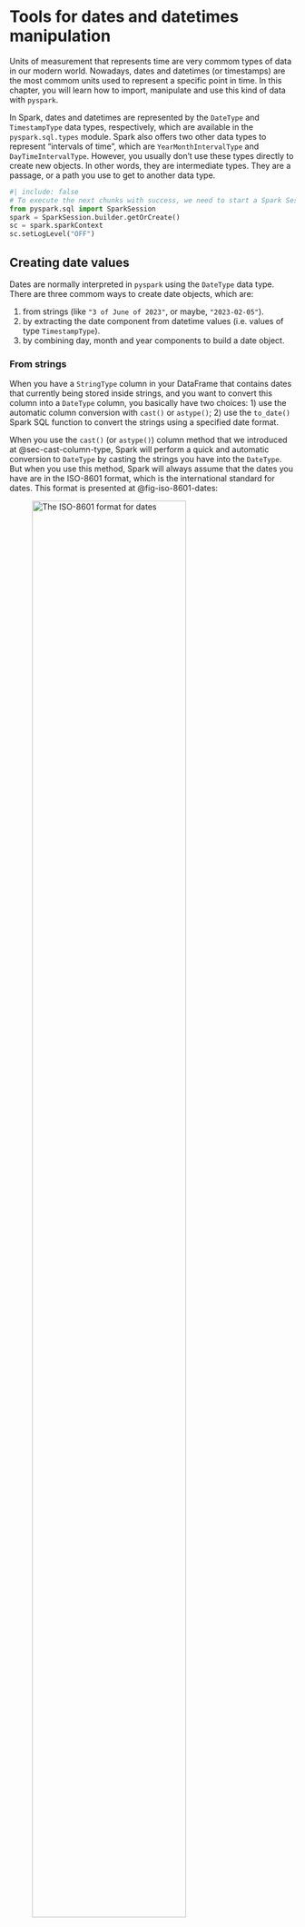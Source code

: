 # Tools for dates and datetimes manipulation {#sec-datetime-tools}

Units of measurement that represents time are very commom types of data in our modern world. Nowadays, dates and datetimes (or timestamps) are the most commom units used to represent a specific point in time. In this chapter, you will learn how to import, manipulate and use this kind of data with `pyspark`.

In Spark, dates and datetimes are represented by the `DateType` and `TimestampType` data types, respectively, which are available in the `pyspark.sql.types` module. Spark also offers two other data types to represent "intervals of time", which are `YearMonthIntervalType` and `DayTimeIntervalType`. However, you usually don't use these types directly to create new objects. In other words, they are intermediate types. They are a passage, or a path you use to get to another data type.

```{python}
#| include: false
# To execute the next chunks with success, we need to start a Spark Session
from pyspark.sql import SparkSession
spark = SparkSession.builder.getOrCreate()
sc = spark.sparkContext
sc.setLogLevel("OFF")
```

## Creating date values {#sec-create-dates}

Dates are normally interpreted in `pyspark` using the `DateType` data type. There are three commom ways to create date objects, which are:

1. from strings (like `"3 of June of 2023"`, or maybe, `"2023-02-05"`).
2. by extracting the date component from datetime values (i.e. values of type `TimestampType`).
3. by combining day, month and year components to build a date object.


### From strings

When you have a `StringType` column in your DataFrame that contains dates that currently being stored inside strings, and you want to convert this column into a `DateType` column, you basically have two choices: 1) use the automatic column conversion with `cast()` or `astype()`; 2) use the `to_date()` Spark SQL function to convert the strings using a specified date format.

When you use the `cast()` (or `astype()`) column method that we introduced at @sec-cast-column-type, Spark will perform a quick and automatic conversion to `DateType` by casting the strings you have into the `DateType`. But when you use this method, Spark will always assume that the dates you have are in the ISO-8601 format, which is the international standard for dates. This format is presented at @fig-iso-8601-dates:

![The ISO-8601 format for dates](./../Figures/format_date.png){#fig-iso-8601-dates width=80%}

Basically, the ISO-8601 standard specifies that dates are represented in the format "YYYY-MM-DD" (or "Year-Month-Date"), like `2023-09-19`, `1926-05-21`, or `2005-11-01`. This is also the format that dates are usually formatted in United States of America. So, if the dates you have (which are currently stored inside strings) are formatted like the ISO-8601 standard, then, you can safely and easily convert them into the `DateType` by using the `cast()` or `astype()` column methods.

However, if these dates are formatted in a different way, then, the `cast()` method will very likely produce `null` values as a result, because it cannot parse dates that are outside the ISO-8601 format. If that is your case, then you should use the `to_date()` function, which allows you to specify the exact format of your dates.

There are many examples of date formats which are outside of the ISO-8601 format. Like:

- In Brazil and Spain, dates are formatted as "Day/Month/Year". Example: "23/04/2022" for April 23, 2022.
- In Japan, dates are formatted as "year month day (weekday)", with the Japanese characters meaning "year", "month" and "day" inserted after the numerals. Example: 2008年12月31日 (水) for "Wednesday 31 December 2008".
- Many websites display dates using the full name of the month, like "November 18, 2023". This is an important fact considering that web-scrapping is a real and important area of data analysis these days.

I will describe at @sec-datetime-patterns how you can use the `to_date()` function to convert dates that are outside of the ISO format to `DateType` values. But for now, for simplicity sake, I will consider only strings that contains date in the ISO format.

As a first example, lets consider the DataFrame `df` below:

```{python}
from pyspark.sql import Row

data = [
    Row(date_registered = "2021-01-01"),
    Row(date_registered = "2021-01-01"),
    Row(date_registered = "2021-01-02"),
    Row(date_registered = "2021-01-03")
]

df = spark.createDataFrame(data)
```

If we look at the DataFrame schema of `df`, we can see that the `date_registered` column is currently being interpreted as a column of type `StringType`:

```{python}
df.printSchema()
```

Since the dates from the `date_registered` column are formatted like the ISO-8601 standard, we can safely use `cast()` to get a column of type `DateType`. And if we look again at the DataFrame schema after the transformation, we can certify that the `date_registered` column is in fact now, a column of type `DateType`.

```{python}
from pyspark.sql.functions import col

df = df.withColumn(
    'date_registered',
    col('date_registered').cast('date')
)

df.show()
```

```{python}
df.printSchema()
```


### From datetime values

A datetime value is a value that contains both a date component and a time component. But you can obviously extract just the date component from a datetime value. Let's use the following DataFrame as example:

```{python}
from pyspark.sql import Row
from datetime import datetime

data = [
    {'as_datetime': datetime(2021, 6, 12, 10, 0, 0)},
    {'as_datetime': datetime(2021, 6, 12, 18, 0, 0)},
    {'as_datetime': datetime(2021, 6, 13, 7, 0, 0)},
    {'as_datetime': datetime(2021, 6, 14, 19, 30, 0)}
]

df = spark.createDataFrame(data)
df.printSchema()
```

You can extract the date component from the `as_datetime` column by directly casting the column into the `DateType` type. Like you would normally do with a string column.

```{python}
df.withColumn('date_component', col('as_datetime').cast('date'))\
    .show()
```


### From individual components

If you have 3 columns in your DataFrame, one for each component of a date value (day, month, year), you can group these components together to form date values. In `pyspark` you do this by using the `make_date()` function.

To use this function, you just list the columns of each component in the following order: year, month and day. Like in this example:

```{python}
from pyspark.sql.functions import make_date
df3 = spark.createDataFrame([
    Row(day=14,month=2,year=2021),
    Row(day=30,month=4,year=2021),
    Row(day=2,month=5,year=2021),
    Row(day=6,month=5,year=2021)
])

df3\
    .withColumn(
        'as_date',
        make_date(
            col('year'),
            col('month'),
            col('day')
        )
    )\
    .show()
```


## Creating datetime values

Datetime values are values that contains both a date and a time components. These datetime values might also come with a time zone component, although this component is not mandatory.

Different programming languages and frameworks might have different names for these kind of values. Because of that, you might know datetime values by a different name. For example, "timestamps" is also a very popular name for this kind of values. Anyway, in `pyspark`, datetime (or timestamp) values are interpreted by the `TimestampType` data type.

There are three commom ways to create datetime objects, which are:

1. from strings (like `"2023-02-05 12:30:00"`).
2. from integer values (i.e. `IntegerType` and `LongType`).
3. by combining the individual components of a datetime value (day, month, year, hour, minute, second, etc.) to form a complete datetime value.


### From strings

Again, if your datetime values are being currently stored inside strings, and, you want to convert them to datetime values, you can use the automatic conversion of Spark with the `cast()` column method. However, as we stated at @sec-create-dates, when you use this path, Spark will always assume that your datetime values follow the ISO-8601 format.

The ISO-8601 standard states that datetime values should always follow the format "YYYY-MM-DD HH:MM:SS Z" (or "Year-Month-Day Hour:Minute:Second TimeZone"). You can see at @fig-iso-8601-datetime, that are components that are mandatory (meaning that they always appear in a datetime value), and components that are optional (meaning that they might appear or might not in a datetime value).

The time zone component is always optional, and because of that, they usually are not present in the datetime values you have. There are some variations and extra characters that might appear at some points, for example, the character 'T' might appear to clearly separate the date from the time component, and the character 'Z' to separate the time zone from the time component. Also, the time component might have a microseconds section to identify a more precise point in time.

But despite all these variations, datetime values that are ISO-8601 compatible are basically always following this same pattern (or this same order of components) of "Year-Month-Day Hour:Minute:Second TimeZone". Examples of values that follows this standard are "2014-10-18T16:30:00Z", "2019-05-09 08:20:05.324" and "2020-01-01 12:30:00 -03".

![The ISO-8601 format for datetime/timestamp values](./../Figures/format_datetime.png){#fig-iso-8601-datetime width=100%}

This means that if your datetime values are not in this format, if they do not follow the ISO-8601 standard, then, you should not use the `cast()` method. If that is your case, you should use datetime patterns with the `to_timestamp()` function. We describe these assets in more depth at @sec-datetime-patterns.

For now, let's focus on examples that use the ISO-8601 format. As an example, lets use the `df2` DataFrame below:

```{python}
data = [
    Row(datetime_as_string = "2021-02-23T04:41:57Z"),
    Row(datetime_as_string = "2021-05-18T12:30:05Z"),
    Row(datetime_as_string = "2021-11-13T16:30:00Z"),
    Row(datetime_as_string = "2021-08-09T00:30:16Z")
]

df2 = spark.createDataFrame(data)
df2.printSchema()
```

You can see above, that the `datetime_as_string` column is currently being interpreted as a column of strings.
But since the values are in ISO-8601 format, I can use the cast method to directly convert them into timestamp values.

```{python}
df2 = df2\
    .withColumn(
        'datetime_values',
        col('datetime_as_string').cast('timestamp')
    )

df2.printSchema()
```

```{python}
df2.show()
```

### From integers

You can also convert integers directly to datetime values by using the `cast()` method. In this situation, the integers are interpreted as being the number of seconds since the UNIX time epoch, which is mid-night of 1 January of 1970 (`"1970-01-01 00:00:00"`). In other words, the integer `60` will be converted the point of time which is 60 seconds after `"1970-01-01 00:00:00"`, which would be `"1970-01-01 00:01:00"`.

In the example below, the number 1,000,421,325 is converted into 19:48:45 of 13 September of 2001. Because this exact point in time is 1.000421 billion of seconds ahead of the UNIX epoch.

```{python}
df3 = spark.createDataFrame([
    Row(datetime_as_integer = 1000421325),
    Row(datetime_as_integer = 1000423628),
    Row(datetime_as_integer = 500),
    Row(datetime_as_integer = 1000493412)
])

df3 = df3\
    .withColumn(
        'datetime_values',
        col('datetime_as_integer').cast('timestamp')
    )

df3.show()
```



However, you probably notice in the example above, that something is odd. Because the number 500 was converted into `"1969-12-31 21:08:20"`, which is in teory, behind the UNIX epoch, which is 1 January of 1970. Why did that happen? The answer is that **your time zone is always taken into account** during a conversion from integers to datetime values!

In the example above, Spark is running on an operating system that is using the Brasília time zone (which is 3 hours late from international time zone - UTC-3) as the "default time zone" of the system. As a result, integers will be interpreted as being the number of seconds since the UNIX time epoch **minus 3 hours**, which is `"1969-12-31 21:00:00"`. So, in this context, the integer `60` would be converted into `"1969-12-31 21:01:00"` (instead of the usual `"1970-01-01 00:01:00"` that you would expect).

That is why the number 500 was converted into `"1969-12-31 21:08:20"`. Because it is 500 seconds ahead of `"1969-12-31 21:00:00"`, which is 3 hours behind the UNIX time epoch.

But what if you wanted to convert your integers into a UTC-0 time zone? Well, you could just set the time zone of your Spark Session to the international time zone before you do the conversion, with the command below:

```python
spark.conf.set("spark.sql.session.timeZone", "UTC")
```

But you could also do the conversion anyway and adjust the values later. That is, you just perform the conversion with the `cast()` method, even if the result would be in your current time zone. After that, you add the amount of time necessary to transpose your datetime values to the international time zone (UTC-0).

So in the above example, since I was using the Brasília time zone (UTC-3) during the above conversion, I just need to add 3 hours to all datetime values to get their equivalents values in international time zone. You can do that by using interval expressions, which will be discussed in more depth at @sec-interval-express.

```{python}
from pyspark.sql.functions import expr
df3 = df3\
    .withColumn(
        'datetime_values_utc0',
        expr("datetime_values + INTERVAL 3 HOURS")
    )

df3.show()
```


### From individual components

If you have 6 columns in your DataFrame, one for each component of a datetime value (day, month, year, hour, minute, second), you can group these components together to compose datetime values. We do this in `pyspark` by using the `make_timestamp()` function.

To use this function, you just list the columns of each component in the following order: year, month, day, hours, minutes, seconds. Like in this example:

```{python}
from pyspark.sql.functions import make_timestamp
df3 = spark.createDataFrame([
    Row(day=14,month=2,year=2021,hour=12,mins=45,secs=0),
    Row(day=30,month=4,year=2021,hour=8,mins=10,secs=0),
    Row(day=2,month=5,year=2021,hour=5,mins=9,secs=12),
    Row(day=6,month=5,year=2021,hour=0,mins=34,secs=4)
])

df3\
    .withColumn(
        'as_datetime',
        make_timestamp(
            col('year'),
            col('month'),
            col('day'),
            col('hour'),
            col('mins'),
            col('secs')
        )
    )\
    .show()
```


## Introducing datetime patterns {#sec-datetime-patterns}

Every time you have strings that contains dates and datetime values that are outside of the ISO-8601 format, you usually have to use datetime patterns to convert these strings to date or datetime values. In other words, in this section I will describe how you can use datetime patterns to convert string values (that are outside of the ISO-8601 format) into dates or datetimes values.

Despite the existence of an international standard (like ISO-8601), the used date and datetime formats varies accross different countries around the world. There are tons of examples of these different formats. For example, in Brazil, dates are usually formatted like "Day/Month/Year". Not only the order of the date components (day, month and year) are different, but also, the separator character ("/" instead of "-").

In essence, a datetime pattern is a string pattern that describes a specific date or datetime format. This means that we can use a datetime pattern to describe any date or datetime format. A datetime pattern is a string value that is constructed by grouping letters together. Each individual letter represents an individual component of a date or a datetime value.

You can see at @tbl-date-components a list of the most commom used letters in datetime patterns. If you want, you can also see the full list of possible letters in datetime patterns by visiting the Spark Datetime Patterns page[^datetime_patterns].


| Letter | Meaning                  | Example of a valid value                       |
| ------ | ------------------------ | ---------------------------------------------- |
| G      | era                      | AD; Anno Domini                                |
| y      | year                     | 2020; 20                                       |
| D      | day-of-year              | 189                                            |
| M/L    | month-of-year            | 7; 07; Jul; July                               |
| d      | day-of-month             | 28                                             |
| Q/q    | quarter-of-year          | 3; 03; Q3; 3rd quarter                         |
| E      | day-of-week              | Tue; Tuesday                                   |
| F      | aligned day of week      | 3                                              |
| a      | am-pm-of-day             | PM                                             |
| h      | clock-hour-of-am-pm      | 12                                             |
| K      | hour-of-am-pm            | 0                                              |
| k      | clock-hour-of-day        | 0                                              |
| H      | hour-of-day              | 0                                              |
| m      | minute-of-hour           | 30                                             |
| s      | second-of-minute         | 55                                             |
| S      | fraction-of-second       | 978                                            |
| V      | time-zone ID             | America/Los_Angeles; Z; -08:30                 |
| z      | time-zone name           | Pacific Standard Time; PST                     |
| O      | localized zone-offset    | GMT+8; GMT+08:00; UTC-08:00;                   |
| X      | zone-offset ‘Z’ for zero | Z; -08; -0830; -08:30; -083015; -08:30:15;     |
| x      | zone-offset              | +0000; -08; -0830; -08:30; -083015; -08:30:15; |
| Z      | zone-offset              | +0000; -0800; -08:00;                          |

: List of letters to represent date and datetime components {#tbl-date-components}

[^datetime_patterns]: <https://spark.apache.org/docs/latest/sql-ref-datetime-pattern.html>


### Using datetime patterns to get date values

Following @tbl-date-components, if we had a date in the format "Day, Month of Year", like "12, November of 1997", we would use the letters d, M and y for each of the three components that are present in this format. In fact, let's create a DataFrame with this exact value, and let's demonstrate how could you convert it to a `DateType` value.

```{python}
data = [ {"date": "12, November of 1997"} ]
weird_date = spark.createDataFrame(data)
weird_date.show()
```

To convert it from the `StringType` to `DateType` we have to use the `to_date()` Spark SQL function. Because with this function, we can provide the datetime pattern that describes the exact format that these dates use. But before we use `to_date()`, we need to build a datetime pattern to use.

The date example above ("12, November of 1997") starts with a two-digit day number. That is why we begin our datetime pattern with two d's, to represent this section of the date. After that we have a comma and a space followed by the month name. However, both month name and the year number at the end of the date are in their full formats, instead of their abbreviated formats.

Because of that, we need to tell Spark to use the full format instead of the abbreviated format on both of these two components. To do that, we use four M's and four y's, instead of just two. At last, we have a literal "of" between the month name and the year name, and to describe this specific section of the date, we insert `'of'` between the M's and y's.

In essence, we have the datetime pattern `"dd, MMMM 'of' yyyy"`. Now, we can just use `to_date()` with this datetime pattern to convert the string value to a date value.

```{python}
from pyspark.sql.functions import to_date
pattern = "dd, MMMM 'of' yyyy"
weird_date = weird_date\
    .withColumn("date", to_date(col("date"), pattern))

weird_date.show()
```

```{python}
weird_date.printSchema()
```


So, if you have a constant (or fixed) text that is always present in all of your date values, like the "of" in the above example, you must encapsulate this text between quotation marks in your datetime patterns. Also, depending if your components are in a abbreviated format (like "02" for year 2002, or "Jan" for the January month), or in a full format (like the year "1997" or the month "October"), you might want to repeat the letters one or two times (to use abbreviated formats), or you might want to repeat it four times (to use the full formats). In other words, if you use less than 4 pattern letters, then, Spark will use the short text form, typically an abbreviation form of the component you are reffering to @sparkdoc.


As another example of unusual date formats, lets use the `user_events` DataFrame. You can easily get the data of this DataFrame by dowloading the JSON file from the official repository of this book[^book_repo]. After you downloaded the JSON file that contains the data, you can import it to your Spark session with the commands below:

[^book_repo]: <https://github.com/pedropark99/Introd-pyspark/tree/main/Data>

```{python}
#| cache: true
from pyspark.sql.types import StructType, StructField
from pyspark.sql.types import DoubleType, StringType
from pyspark.sql.types import LongType, TimestampType, DateType
path = "../Data/user-events.json"
schema = StructType([
    StructField('dateOfEvent', StringType(), False),
    StructField('timeOfEvent', StringType(), False),
    StructField('userId', StringType(), False),
    StructField('nameOfEvent', StringType(), False)
])

user_events = spark.read\
    .json(path, schema = schema)

user_events.show()
```

The `dateOfEvent` column of this DataFrame contains date values in the Brazilian format "Day/Month/Year". To describe this date format, we can use the datetime pattern `"dd/MM/yyyy"`.

```{python}
date_pattern = "dd/MM/yyyy"
user_events = user_events\
    .withColumn('dateOfEvent', to_date(col('dateOfEvent'), date_pattern))

user_events.show()
```


### Using datetime patterns to get datetime/timestamp values

Furthermore, the `user_events` table also contains the `timeOfEvent` column, which is a column of datetime (or timestamp) values, also in the usual Brazilian format "Day/Month/Year Hour:Minutes:Seconds". Following @tbl-date-components, we can describe this datetime format with the pattern `"dd/MM/yyyy HH:mm:ss"`.

When you have a column of string values that you want to convert into the `TimestampType` type, but your values are not in ISO-8601 format, you should use the `to_timestamp()` function (which also comes from the `pyspark.sql.functions` module) together with a datetime pattern to describe the actual format of your values.

You use the `to_timestamp()` function in the same way you would use the `to_date()` function, you reference the name of the column you want to convert into a column of timestamp values, and you also provide a datetime pattern to be used in the conversion. The difference between the two functions is solely on the type of columns they produce. The `to_timestamp()` function always produce a column of type `TimestampType` as a result, while the `to_date()` function produces a column of type `DateType`.


```{python}
from pyspark.sql.functions import to_timestamp
datetime_pattern = "dd/MM/yyyy HH:mm:ss"
user_events = user_events\
    .withColumn(
        'timeOfEvent',
        to_timestamp(col('timeOfEvent'), datetime_pattern)
    )

user_events.show()
```

## Extracting date or datetime components

One very commom operation when dealing with dates and datetime values is extracting components from these values. For example, you might want to create a new column that contains the day component from all of your dates. Or maybe, the month... anyway.

Thakfully, `pyspark` made it pretty easy to extract these kinds of components. You just use the corresponding function to each component! All of these functions come from the `pyspark.sql.functions` module. As a quick list, the functions below are used to extract components from both dates and datetime values:

- `year()`: extract the year of a given date or datetime as integer.
- `month()`: extract the month of a given date or datetime as integer.
- `dayofmonth()`: extract the day of the month of a given date or datetime as integer.
- `dayofweek()`: extract the day of the week of a given date or datetime as integer. The integer returned will be inside the range 1 (for a Sunday) through to 7 (for a Saturday).
- `dayofyear()`: extract the day of the year of a given date or datetime as integer.
- `quarter()`: extract the quarter of a given date or datetime as integer.


On the other hand, the list of functions below only applies to datetime values, because they extract time components (which are not present on date values). These functions also comes to the `pyspark.sql.functions` module:

- `hour()`: extract the hours of a given datetime as integer.
- `minute()`: extract the minutes of a given datetime as integer.
- `second()`: extract the seconds of a given datetime as integer.

In essence, you just apply these functions at the column that contains your date and datetime values, and you get as output the component you want. As an example, lets go back to the `user_events` DataFrame and extract the day, month and year components of each date, into separate columns:

```{python}
from pyspark.sql.functions import (
    dayofmonth,
    month,
    year
)

user_events\
    .withColumn('dayOfEvent', dayofmonth(col('dateOfEvent')))\
    .withColumn('monthOfEvent', month(col('dateOfEvent')))\
    .withColumn('yearOfEvent', year(col('dateOfEvent')))\
    .select(
        'dateOfEvent', 'dayOfEvent',
        'monthOfEvent', 'yearOfEvent'
    )\
    .show()
```


## Adding time to date and datetime values with interval expressions {#sec-interval-express}

Another very commom operation is to add some amount of time to a date or datetime values. For example, you might want to advance your dates by 3 days. Or, delay your datetime values by 3 hours. In `pyspark`, you can perform this kind by either using functions or interval expressions.

When we talk about functions available through the `pyspark.sql.functions` module, we have `date_add()` and `date_sub()`, which you can use to add or subtract days to a date, and `add_months()`, which you can use to add months to a date. Yes, the naming pattern of these functions is a little bit weird, but let's ignore this fact.

```{python}
from pyspark.sql.functions import (
    date_add,
    date_sub,
    add_months
)

user_events\
    .withColumn('timePlus10Days', date_add(col('timeOfEvent'), 10))\
    .withColumn('timeMinus5Days', date_sub(col('timeOfEvent'), 5))\
    .withColumn('timePlus8Months', add_months(col('timeOfEvent'), 8))\
    .select(
        'timeOfEvent', 'timePlus10Days',
        'timeMinus5Days', 'timePlus8Months'
    )\
    .show()
```

Now, you can use interval expressions to add whatever time unit you want (years, months, days, hours, minutes or seconds) to either a date or datetime value. However, interval expressions are only available at the Spark SQL level. As a consequence, to use an interval expression, you must use `expr()` or `spark.sql()` (that we introduced at @sec-dataframe-sql-chapter) to get access to Spark SQL. An interval expression follows this pattern:

```sql
INTERVAL 3 HOURS
```

An interval expression is an expression that begins with the `INTERVAL` keyword, and then, it is followed by a number that specifies an amount. You define how much exactly this amout represents by using another keyword that specifies the unit of time to be used. So the keyword `HOUR` specifies that you want to use the "hour" unit of time.

Having this in mind, the expression `INTERVAL 3 HOURS` defines a 3 hours interval expression. In contrast, the expression `INTERVAL 3 SECONDS` represents 3 seconds, and the expression `INTERVAL 90 MINUTES` represents 90 minutes, and so on.

By having an interval expression, you can just add or subtract this interval to your column to change the timestamp you have.

```{python}
from pyspark.sql.functions import expr
user_events\
    .withColumn(
        'timePlus3Hours',
        expr('timeOfEvent + INTERVAL 3 HOURS')
    )\
    .withColumn(
        'timePlus2Years',
        expr('timeOfEvent + INTERVAL 2 YEARS')
    )\
    .select('timeOfEvent', 'timePlus3Hours', 'timePlus2Years')\
    .show()
```


## Calculating differences between dates and datetime values

Another very commom operation is to calculate how much time is between two dates or two datetimes. In other words, you might
want to calculate how many days the date `"2023-05-12"` is far ahead of `"2023-05-05"`, or how many hours the timestamp `"2023-07-10 13:13:00"` is ahead of `"2023-07-10 05:18:00"`.

When you have two columns of type `DateType` (or `TimestampType`), you subtract one by the other directly to get the difference between the values of these columns. As an example, lets use the `df4` below:

```{python}
from random import randint, seed
from datetime import (
    date,
    datetime,
    timedelta
)

seed(10)
dates = [
    date(2023,4,1) + timedelta(days = randint(1,39))
    for i in range(4)
]

datetimes = [
    datetime(2023,4,1,8,14,54) + timedelta(hours = randint(1,39))
    for i in range(4)
]


df4 = spark.createDataFrame([
    Row(
        date1 = date(2023,4,1),
        date2 = dates[i],
        datetime1 = datetime(2023,4,1,8,14,54),
        datetime2 = datetimes[i]
    )
    for i in range(4)
])

df4.show()
```

If we subtract columns `date2` by `date1` and `datetime2` by `datetime1`, we get two new columns of type `DayTimeIntervalType`.
These new columns represent the interval of time between the values of these columns.

```{python}
df4\
    .select('date1', 'date2')\
    .withColumn('datediff', col('date2') - col('date1'))\
    .show()
```


```{python}
df4\
    .select('datetime1', 'datetime2')\
    .withColumn('datetimediff', col('datetime2') - col('datetime1'))\
    .show()
```


But another very commom way to calculate this difference is to convert the datetime values to seconds. Then, you subtract the calculated seconds, so you get as output, the difference in seconds between the two datetime values.

To use this method, you first use the `unix_timestamp()` function to convert the timestamps into seconds as integer values, then, you subtract these new integer values that were created.

```{python}
from pyspark.sql.functions import unix_timestamp
df4 = df4\
    .select('datetime1', 'datetime2')\
    .withColumn('datetime1', unix_timestamp(col('datetime1')))\
    .withColumn('datetime2', unix_timestamp(col('datetime2')))\
    .withColumn('diffinseconds', col('datetime2') - col('datetime1'))

df4.show()
```

Now that we have the `diffinseconds` column, which represents the difference **in seconds** between `datetime1` and `datetime2` columns, we can divide this `diffinseconds` column by 60 to get the difference in minutes, or divide by 3600 to get the difference in hours, etc.

```{python}
df4\
    .withColumn('diffinminutes', col('diffinseconds') / 60)\
    .withColumn('diffinhours', col('diffinseconds') / 3600)\
    .show()
```

## Getting the now and today values

If for some reason, you need to know which timestamp is now, or which date is today, you can use the `current_timestamp()` and `current_date()` functions from `pyspark.sql.functions` module. When you execute these functions, they output the current timestamp and date in your system.


```{python}
from pyspark.sql.types import StructType,StructField, StringType
from pyspark.sql.functions import (
    current_date,
    current_timestamp,
    lit
)

data = [Row(today="", now="")]
schema = StructType([
    StructField('today', StringType(), True),
    StructField('now', StringType(), True)
])

spark.createDataFrame(data, schema = schema)\
    .withColumn('today', lit(current_date()))\
    .withColumn('now', lit(current_timestamp()))\
    .show()
```

